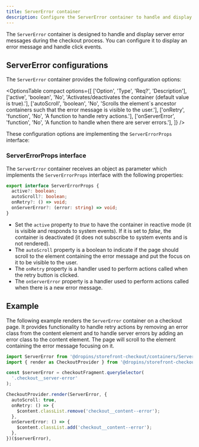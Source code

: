 ```yaml
---
title: ServerError container
description: Configure the ServerError container to handle and display server error messages during checkout.
---
```



The `ServerError` container is designed to handle and display server error messages during the checkout process. You can configure it to display an error message and handle click events.

## ServerError configurations

The `ServerError` container provides the following configuration options:

<OptionsTable
  compact
  options={[
    ['Option', 'Type', 'Req?', 'Description'],
    ['active', 'boolean', 'No', 'Activates/deactivates the container (default value is true).'],
    ['autoScroll', 'boolean', 'No', 'Scrolls the element`s ancestor containers such that the error message is visible to the user.'],
    ['onRetry', 'function', 'No', 'A function to handle retry actions.'],
    ['onServerError', 'function', 'No', 'A function to handle when there are server errors.'],
  ]}
/>

These configuration options are implementing the `ServerErrorProps` interface:

### ServerErrorProps interface

The `ServerError` container receives an object as parameter which implements the `ServerErrorProps` interface with the following properties:

```ts
export interface ServerErrorProps {
  active?: boolean;
  autoScroll?: boolean;
  onRetry?: () => void;
  onServerError?: (error: string) => void;
}
```

- Set the `active` property to _true_ to have the container in reactive mode (it is visible and responds to system events). If it is set to _false_, the container is deactivated (it does not subscribe to system events and is not rendered).
- The `autoScroll` property is a boolean to indicate if the page should scroll to the element containing the error message and put the focus on it to be visible to the user.
- The `onRetry` property is a handler used to perform actions called when the retry button is clicked.
- The `onServerError` property is a handler used to perform actions called when there is a new error message.

## Example

The following example renders the `ServerError` container on a checkout page. It provides functionality to handle retry actions by removing an error class from the content element and to handle server errors by adding an error class to the content element. The page will scroll to the element containing the error message focusing on it.

```ts
import ServerError from '@dropins/storefront-checkout/containers/ServerError.js';
import { render as CheckoutProvider } from '@dropins/storefront-checkout/render.js';

const $serverError = checkoutFragment.querySelector(
  '.checkout__server-error'
);

CheckoutProvider.render(ServerError, {
  autoScroll: true,
  onRetry: () => {
    $content.classList.remove('checkout__content--error');
  },
  onServerError: () => {
    $content.classList.add('checkout__content--error');
  },
})($serverError),
```